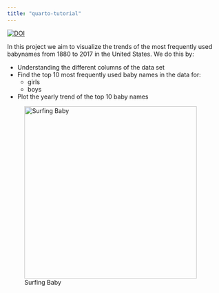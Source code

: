 ```yaml
---
title: "quarto-tutorial"
---
```


[![DOI](https://zenodo.org/badge/689880116.svg)](https://zenodo.org/badge/latestdoi/689880116)

In this project we aim to visualize the trends of the most frequently used babynames from 1880 to 2017 in the United States. We do this by:

-   Understanding the different columns of the data set
-   Find the top 10 most frequently used baby names in the data for:
    -   girls
    -   boys
-   Plot the yearly trend of the top 10 baby names

![Surfing Baby](https://live.staticflickr.com/7893/45973232594_91678c199a_b.jpg){fig-alt="A drawing of an elephant" fig-align="right" width="400"}
